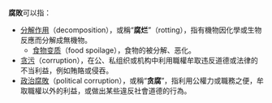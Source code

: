 '''腐敗'''可以指：
* [[分解作用|分解作用]]（decomposition），或稱“'''腐烂'''”（rotting），指有機物因化學或生物反應而分解成無機物。
** [[食物变质|食物变质]]（food spoilage），食物的被分解、恶化。
* [[贪污|贪污]]（corruption），在公、私组织或机构中利用職權牟取违反道德或法律的不当利益，例如賄賂或侵吞。
* [[政治腐敗|政治腐敗]]（political corruption），或稱“'''贪腐'''”，指利用公權力或職務之便，牟取職權以外的利益，或做出某些違反社會道德的行為。
{{disambig|F|Cat=二字消歧義}}